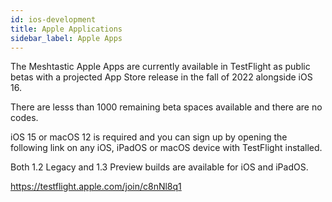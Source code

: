```yaml
---
id: ios-development
title: Apple Applications
sidebar_label: Apple Apps
---
```


The Meshtastic Apple Apps are currently available in TestFlight as public betas with a projected App Store release in the fall of 2022 alongside iOS 16.

There are lesss than 1000 remaining beta spaces available and there are no codes.

iOS 15 or macOS 12 is required and you can sign up by opening the following link on any iOS, iPadOS or macOS device with TestFlight installed.

Both 1.2 Legacy and 1.3 Preview builds are available for iOS and iPadOS.

https://testflight.apple.com/join/c8nNl8q1
